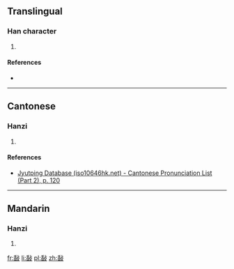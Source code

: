 ==Translingual==

===Han character===
{{Han char|rn=66|rad=攴|as=09|sn=13|four=|canj=竹X卜水 (HXYE), 一X卜水 (MXYE)|ids=⿰[[臿]][[攴]]}}

# {{defn|Han|sort=攴09}}

====References====
* {{Han ref|kx=0474.040|dkj=13308|dj=0827.160|hdz=21469.200|uh=656E|ud=25966}}

----

==Cantonese==

===Hanzi===
{{yue-hanzi|jyut=[[hap1]]|y=hap1}}

# {{defn|lang=yue|sort=攴09}}

====References====
*[http://www.iso10646hk.net/jp/document/download.jsp Jyutping Database (iso10646hk.net) - Cantonese Pronunciation List (Part 2), p. 120]

----

==Mandarin==

===Hanzi===
{{cmn-hanzi|pin=[[xiá]] ([[xia2]])|wg=hsia<sup>2</sup>}}

# {{defn|lang=cmn|sort=攴09}}

[[fr:敮]]
[[li:敮]]
[[pl:敮]]
[[zh:敮]]
